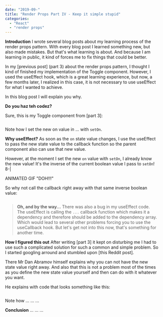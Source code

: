 ```yaml
---
date: "2019-09-"
title: "Render Props Part IV - Keep it simple stupid"
categories:
  - "React"
  - "render props"
---
```


**Introduction**
I wrote several blog posts about my learning process of the render props pattern.
With every blog post I learned something new, but also made mistakes. But that's
what learning is about. And because I am learning in public, it kind of forces
me to fix things that could be better.

In my [previous post] (part 3) about the render props pattern, I thought I kind of
finished my implementation of the Toggle component. However, I used the useEffect
hook, which is a great learning experience, but now, a few months later, I realized
in this case, it is not necessary to use useEffect for what I wanted to achieve.

In this blog post I will explain you why.

**Do you haz teh codez?**

Sure, this is my Toggle component from [part 3]:

```js
```

Note how I set the new on value in ... with `setOn`.

**Why useEffect?**
As soon as the `on` state value changes, I use the useEffect to pass the new state
value to the callback function so the parent component also can use that new value.

However, at the moment I set the new `on` value with `setOn`, I already know the
new value! It's the inverse of the current boolean value I pass to `setOn`! 8-|

ANIMATED GIF "DOH!!!"

So why not call the callback right away with that same inverse boolean value:

```js
```

> **Oh, and by the way...**
> There was also a bug in my useEffect code. The useEffect is calling the `...`
> callback function which makes it a dependency and therefore should be added to
> the dependency array. Which would lead to several other problems forcing you to
> use the useCallback hook. But let's get not into this now, that's something for
> another time.

**How I figured this out**
After writing [part 3] it kept on disturbing me I had to use such a complicated
solution for such a common and simple problem. So I started googling arround and
stumbled upon [this Reddit post].

There Mr Dan Abramov himself explains why you can not have the new state value right
away. And also that this is not a problem most of the times as you define the new state
value yourself and then can do with it whatever you want.

He explains with code that looks something like this:

```js
```

Note how ... ... ...

**Conclusion**
... ... ...
